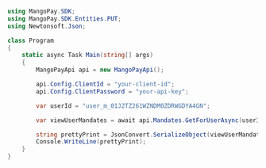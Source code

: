 ```csharp .NET 
using MangoPay.SDK;
using MangoPay.SDK.Entities.PUT;
using Newtonsoft.Json;

class Program
{
    static async Task Main(string[] args)
    {
        MangoPayApi api = new MangoPayApi();

        api.Config.ClientId = "your-client-id";
        api.Config.ClientPassword = "your-api-key";

        var userId = "user_m_01J2TZ261WZNDM0ZDRWGDYA4GN";

        var viewUserMandates = await api.Mandates.GetForUserAsync(userId, new Pagination(1, 100), null);

        string prettyPrint = JsonConvert.SerializeObject(viewUserMandates, Formatting.Indented);
        Console.WriteLine(prettyPrint);
    }
}
```
